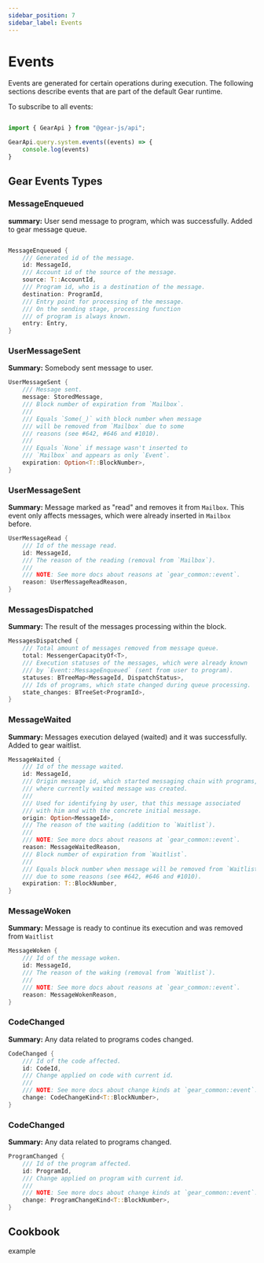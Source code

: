 ```yaml
---
sidebar_position: 7
sidebar_label: Events
---
```


# Events

Events are generated for certain operations during execution. The following sections describe events that are part of the default Gear runtime.

To subscribe to all events:

```javascript

import { GearApi } from "@gear-js/api";

GearApi.query.system.events((events) => {
    console.log(events)
}

```

## Gear Events Types

### MessageEnqueued

<b>summary:</b> User send message to program, which was successfully. Added to gear message queue.

```rust

MessageEnqueued {
    /// Generated id of the message.
    id: MessageId,
    /// Account id of the source of the message.
    source: T::AccountId,
    /// Program id, who is a destination of the message.
    destination: ProgramId,
    /// Entry point for processing of the message.
    /// On the sending stage, processing function
    /// of program is always known.
    entry: Entry,
}

```

### UserMessageSent

<b>Summary:</b> Somebody sent message to user.

```rust
UserMessageSent {
    /// Message sent.
    message: StoredMessage,
    /// Block number of expiration from `Mailbox`.
    ///
    /// Equals `Some(_)` with block number when message
    /// will be removed from `Mailbox` due to some
    /// reasons (see #642, #646 and #1010).
    ///
    /// Equals `None` if message wasn't inserted to
    /// `Mailbox` and appears as only `Event`.
    expiration: Option<T::BlockNumber>,
}
```

### UserMessageSent

<b>Summary:</b> Message marked as "read" and removes it from `Mailbox`. This event only affects messages, which were already inserted in `Mailbox` before.

```rust
UserMessageRead {
    /// Id of the message read.
    id: MessageId,
    /// The reason of the reading (removal from `Mailbox`).
    ///
    /// NOTE: See more docs about reasons at `gear_common::event`.
    reason: UserMessageReadReason,
}
```

### MessagesDispatched

<b>Summary:</b> The result of the messages processing within the block.


```rust
MessagesDispatched {
    /// Total amount of messages removed from message queue.
    total: MessengerCapacityOf<T>,
    /// Execution statuses of the messages, which were already known
    /// by `Event::MessageEnqueued` (sent from user to program).
    statuses: BTreeMap<MessageId, DispatchStatus>,
    /// Ids of programs, which state changed during queue processing.
    state_changes: BTreeSet<ProgramId>,
}
```

### MessageWaited

<b>Summary:</b> Messages execution delayed (waited) and it was successfully. Added to gear waitlist.


```rust
MessageWaited {
    /// Id of the message waited.
    id: MessageId,
    /// Origin message id, which started messaging chain with programs,
    /// where currently waited message was created.
    ///
    /// Used for identifying by user, that this message associated
    /// with him and with the concrete initial message.
    origin: Option<MessageId>,
    /// The reason of the waiting (addition to `Waitlist`).
    ///
    /// NOTE: See more docs about reasons at `gear_common::event`.
    reason: MessageWaitedReason,
    /// Block number of expiration from `Waitlist`.
    ///
    /// Equals block number when message will be removed from `Waitlist`
    /// due to some reasons (see #642, #646 and #1010).
    expiration: T::BlockNumber,
}
```

### MessageWoken

<b>Summary:</b>  Message is ready to continue its execution and was removed from `Waitlist`

```rust
MessageWoken {
    /// Id of the message woken.
    id: MessageId,
    /// The reason of the waking (removal from `Waitlist`).
    ///
    /// NOTE: See more docs about reasons at `gear_common::event`.
    reason: MessageWokenReason,
}
```

### CodeChanged

<b>Summary:</b> Any data related to programs codes changed.

```rust
CodeChanged {
    /// Id of the code affected.
    id: CodeId,
    /// Change applied on code with current id.
    ///
    /// NOTE: See more docs about change kinds at `gear_common::event`.
    change: CodeChangeKind<T::BlockNumber>,
}
```

### CodeChanged

<b>Summary:</b> Any data related to programs changed.

```rust
ProgramChanged {
    /// Id of the program affected.
    id: ProgramId,
    /// Change applied on program with current id.
    ///
    /// NOTE: See more docs about change kinds at `gear_common::event`.
    change: ProgramChangeKind<T::BlockNumber>,
}
```

## Cookbook

example